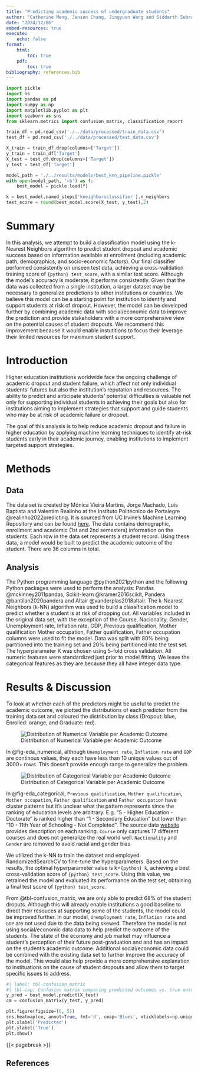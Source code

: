 ```yaml
---
title: "Predicting academic success of undergraduate students"
author: "Catherine Meng, Jenson Chang, Jingyuan Wang and Siddarth Subrahmanian"
date: "2024/12/06"
embed-resources: true
execute:
    echo: false
format:
    html:
        toc: true
    pdf:
        toc: true
bibliography: references.bib
---
```


```python
import pickle
import os
import pandas as pd
import numpy as np
import matplotlib.pyplot as plt
import seaborn as sns
from sklearn.metrics import confusion_matrix, classification_report

train_df = pd.read_csv('./../data/processed/train_data.csv')
test_df = pd.read_csv('./../data/processed/test_data.csv')

X_train = train_df.drop(columns=['Target'])
y_train = train_df['Target']
X_test = test_df.drop(columns=['Target'])
y_test = test_df['Target']

model_path = './../results/models/best_knn_pipeline.pickle'
with open(model_path, 'rb') as f:
    best_model = pickle.load(f)

k = best_model.named_steps['kneighborsclassifier'].n_neighbors
test_score = round(best_model.score(X_test, y_test),2)
```

# Summary

In this analysis, we attempt to build a classification model using the k-Nearest Neighbors algorithm to predict student dropout and academic success based on information available at enrollment (including academic path, demographics, and socio-economic factors). Our final classifier performed consistently on unseen test data, achieving a cross-validation training score of `{python} test_score`, with a similar test score. Although the model's accuracy is moderate, it performs consistently. Given that the data was collected from a single institution, a larger dataset may be necessary to generalize predictions to other institutions or countries. We believe this model can be a starting point for institution to identify and support students at risk of dropout. However, the model can be developed further by combining academic data with social/economic data to improve the prediction and provide stakeholders with a more comprehensive view on the potential causes of student dropouts. We recommend this improvement because it would enable instutitions to focus their leverage their limited resources for maximum student support. 

# Introduction

Higher education institutions worldwide face the ongoing challenge of academic dropout and student failure, which affect not only individual students’ futures but also the institution’s reputation and resources. The ability to predict and anticipate students' potential difficulties is valuable not only for supporting individual students in achieving their goals but also for institutions aiming to implement strategies that support and guide students who may be at risk of academic failure or dropout.

The goal of this analysis is to help reduce academic dropout and failure in higher education by applying machine learning techniques to identify at-risk students early in their academic journey, enabling institutions to implement targeted support strategies.

# Methods

## Data
The data set is created by Mónica Vieira Martins, Jorge Machado, Luís Baptista and Valentim Realinho at the Instituto Politécnico de Portalegre @realinho2022predicting. It is sourced from UC Irvine's Machine Learning Repository and can be found [here](https://archive.ics.uci.edu/dataset/697/predict+students+dropout+and+academic+success). The data contains demographic, enrollment and academic (1st and 2nd semesters) information on the students. Each row in the data set represents a student record. Using these data, a model would be built to predict the academic outcome of the student. There are 36 columns in total.

## Analysis

The Python programming language @python2021python and the following Python packages were used to perform the analysis: Pandas @mckinney2011pandas, Scikit-learn @kramer2016scikit, Pandera @bantilan2020pandera and Altair @vanderplas2018altair. The k-Nearest Neighbors (k-NN) algorithm was used to build a classification model to predict whether a student is at risk of dropping out. All variables included in the original data set, with the exception of the Course, Nacionality, Gender, Unemployment rate, Inflation rate, GDP, Previous qualification, Mother qualification Mother occupation, Father qualification, Father occupation columns were used to fit the model. Data was split with 80% being partitioned into the training set and 20% being partitioned into the test set. The hyperparameter K was chosen using 5-fold cross validation. All numeric features were standardized just prior to model fitting. We leave the categorical features as they are because they all have integer data type.

# Results & Discussion

To look at whether each of the predictors might be useful to predict the academic outcome, we plotted the distributions of each predictor from the training data set and coloured the distribution by class (Dropout: blue, Enrolled: orange, and Graduate: red).

![Distribution of Numerical Variable per Academic Outcome](../results/figures/eda_numerical.png){#fig-eda_numerical}

In @fig-eda_numerical, although `Unemployment rate`, `Inflation rate` and `GDP` are continous values, they each have less than 10 unique values out of 3000+ rows. This doesn't provide enough range to generalize the problem.

![Distribution of Categorical Variable per Academic Outcome](../results/figures/eda_categorical.png){#fig-eda_categorical}

In @fig-eda_categorical, `Previous qualification`, `Mother qualification`, `Mother occupation`, `Father qualification` and `Father occupation` have cluster patterns but it's unclear what the pattern represents since the ranking of education levels are arbitrary. E.g. "5 - Higher Education - Doctorate" is ranked higher than "1 - Secondary Education" but lower than "10 - 11th Year of Schooling - Not Completed". The source data [website](https://archive.ics.uci.edu/dataset/697/predict+students+dropout+and+academic+success) provides description on each ranking. `Course` only captures 17 different courses and does not generalize the real world well. `Nactionality` and `Gender` are removed to avoid racial and gender bias

We utilized the k-NN to train the dataset and employed RandomizedSearchCV to fine-tune the hyperparameters. Based on the results, the optimal hyperparameter value is k=`{python} k`, achieving a best cross-validation score of `{python} test_score`. Using this value, we retrained the model and evaluated its performance on the test set, obtaining a final test score of `{python} test_score`.

From @tbl-confusion_matrix, we are only able to predict 68% of the student droputs. Although this will already enable institutions a good baseline to direct their resouces at supporting some of the students, the model could be improved further. In our model, `Unemployment rate`, `Inflation rate` and `GDP` are not used due to the data being skewed. Therefore the model is not using social/economic data data to help predict the outcome of the students. The state of the economy and job market may influence a student's perception of their future post-graduation and and has an impact on the student's academic outcome. Additional social/economic data could be combined with the existing data set to further improve the accuracy of the model. This would also help provide a more comprehensive explanation to instituations on the cause of student dropouts and allow them to target specific issues to address. 

```python
#| label: tbl-confusion_matrix
#| tbl-cap: Confusion matrix comparing predicted outcomes vs. true outcomes
y_pred = best_model.predict(X_test)
cm = confusion_matrix(y_test, y_pred)

plt.figure(figsize=(6, 5))
sns.heatmap(cm, annot=True, fmt='d', cmap='Blues', xticklabels=np.unique(y_test), yticklabels=np.unique(y_test))
plt.xlabel('Predicted')
plt.ylabel('True')
plt.show()
```

{{< pagebreak >}}

## References

